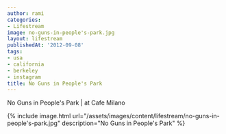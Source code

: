 ```yaml
---
author: rami
categories:
- Lifestream
image: no-guns-in-people's-park.jpg
layout: lifestream
publishedAt: '2012-09-08'
tags:
- usa
- california
- berkeley
- instagram
title: No Guns in People's Park
---
```


No Guns in People's Park | at Cafe Milano

{% include image.html url="/assets/images/content/lifestream/no-guns-in-people's-park.jpg" description="No Guns in People's Park" %}